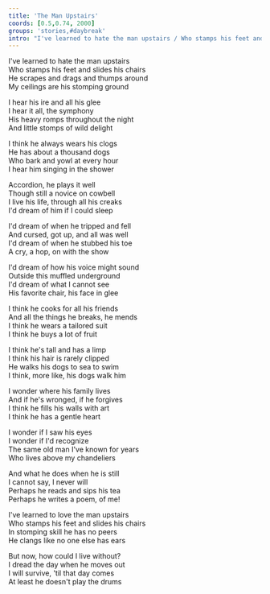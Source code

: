 ```yaml
---
title: 'The Man Upstairs'
coords: [0.5,0.74, 2000]
groups: 'stories,#daybreak'
intro: "I've learned to hate the man upstairs / Who stamps his feet and slides his chairs / He scrapes and drags and thumps around / My ceilings are his stomping ground. / I hear his ire and all his glee / I hear it all, the symphony"
---
```


I've learned to hate the man upstairs\
Who stamps his feet and slides his chairs\
He scrapes and drags and thumps around\
My ceilings are his stomping ground

I hear his ire and all his glee\
I hear it all, the symphony\
His heavy romps throughout the night\
And little stomps of wild delight

I think he always wears his clogs\
He has about a thousand dogs\
Who bark and yowl at every hour\
I hear him singing in the shower

Accordion, he plays it well\
Though still a novice on cowbell\
I live his life, through all his creaks\
I'd dream of him if I could sleep

I'd dream of when he tripped and fell\
And cursed, got up, and all was well\
I'd dream of when he stubbed his toe\
A cry, a hop, on with the show

I'd dream of how his voice might sound\
Outside this muffled underground\
I'd dream of what I cannot see\
His favorite chair, his face in glee

I think he cooks for all his friends\
And all the things he breaks, he mends\
I think he wears a tailored suit\
I think he buys a lot of fruit

I think he's tall and has a limp\
I think his hair is rarely clipped\
He walks his dogs to sea to swim\
I think, more like, his dogs walk him

I wonder where his family lives\
And if he's wronged, if he forgives\
I think he fills his walls with art\
I think he has a gentle heart

I wonder if I saw his eyes\
I wonder if I'd recognize\
The same old man I've known for years\
Who lives above my chandeliers

And what he does when he is still\
I cannot say, I never will\
Perhaps he reads and sips his tea\
Perhaps he writes a poem, of me!

I've learned to love the man upstairs\
Who stamps his feet and slides his chairs\
In stomping skill he has no peers\
He clangs like no one else has ears

But now, how could I live without?\
I dread the day when he moves out\
I will survive, 'til that day comes\
At least he doesn't play the drums
